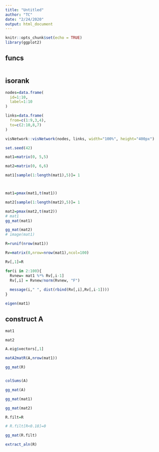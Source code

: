 ```yaml
---
title: "Untitled"
author: "TC"
date: "2/24/2020"
output: html_document
---
```


```r
knitr::opts_chunk$set(echo = TRUE)
library(ggplot2)
```


## funcs

```r


```


## isorank

```r
nodes=data.frame(
  id=1:10,
  label=1:10
)

links=data.frame(
  from=c(1:9,3,4),
  to=c(2:10,8,7)
)
```


```r
visNetwork::visNetwork(nodes, links, width="100%", height="400px")
```



```r

set.seed(42)

mat1=matrix(0, 5,5)

mat2=matrix(0, 6,6)

mat1[sample(1:length(mat1),5)]= 1



mat1=pmax(mat1,t(mat1))

mat2[sample(1:length(mat2),5)]= 1

mat2=pmax(mat2,t(mat2))
# mat1
gg_mat(mat1)

gg_mat(mat2)
# image(mat1)


```





```r
R=runif(nrow(mat1))

Rv=matrix(0,nrow=nrow(mat1),ncol=100)

Rv[,1]=R

for(i in 2:100){
  Rvnew= mat1 %*% Rv[,i-1]
  Rv[,i] = Rvnew/norm(Rvnew, "F") 
  
  message(i," ", dist(rbind(Rv[,i],Rv[,i-1])))
}
```

```r
eigen(mat1)
```


## construct A

```r
mat1

mat2
```



```r
A.eig$vectors[,1]
```

```r
matA2matR(A,nrow(mat1))
```



```r
gg_mat(R)
```


```r

```


```r
colSums(A)
```


```r
gg_mat(A)
```


```r
gg_mat(mat1)

gg_mat(mat2)
```


```r

R.filt=R

# R.filt[R<0.18]=0

gg_mat(R.filt)
```


```r
extract_aln(R)

```


